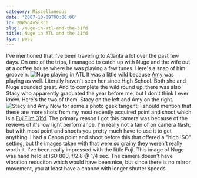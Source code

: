 ```yaml
---
category: Miscellaneous
date: '2007-10-09T00:00:00'
id: 20WSgAvSlRcb
slug: /nuge-in-atl-and-the-31fd
title: Nuge in ATL and the 31fd
type: post
---
```


I've mentioned that I've been traveling to Atlanta a lot over the
past few days. On one of the trips, I managed to catch up with Nuge
and the wife out at a coffee house where he was playing a few
tunes. Here's a snap of him groove'n.
![Nuge playing in ATL](http://www.alanwsmith.com/blog/wp-content/uploads/20070919-223902-01.jpg)
It was a little wild because [Amy](http://amylashley.net/) was
playing as well. Literally haven't seen her since High School. Both
she and Nuge sounded great. And to complete the wild round up,
there was also Stacy who apparently graduated the year before me,
but I don't think I ever knew. Here's the two of them. Stacy on the
left and Amy on the right.
![Stacy and Amy](http://www.alanwsmith.com/blog/wp-content/uploads/20070919-0009.jpg)
Now for some a photo geek tangent: I should mention that these are
more shots from my most recently acquired point and shoot which is
a [FujiFilm 31fd](http://www.dpreview.com/reviews/fujifilmf31fd/).
The primary reason I got this camera was because of the reviews of
it's low light performance. I'm really not a fan of on camera
flash, but with most point and shoots you pretty much have to use
it to get anything. I had a Canon point and shoot before this that
offered a "high ISO" setting, but the images taken with that were
so grainy they weren't really worth it. I've been really impressed
with the little Fuji. This image of Nuge was hand held at ISO 800,
f/2.8 @ 1/4 sec. The camera doesn't have vibration reduciton which
would have been nice, but since there is no mirror movement, you at
least have a chance with longer shutter speeds.